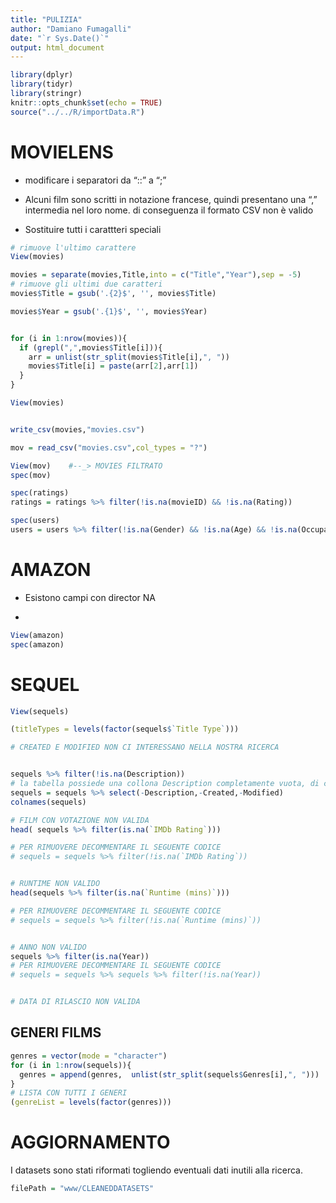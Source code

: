 ```yaml
---
title: "PULIZIA"
author: "Damiano Fumagalli"
date: "`r Sys.Date()`"
output: html_document
---
```


```r
library(dplyr)
library(tidyr)
library(stringr)
knitr::opts_chunk$set(echo = TRUE)
source("../../R/importData.R")
```

# MOVIELENS

-   modificare i separatori da "::" a ";"

-   Alcuni film sono scritti in notazione francese, quindi presentano una "," intermedia nel loro nome. di conseguenza il formato CSV non è valido

-   Sostituire tutti i carattteri speciali

```r
# rimuove l'ultimo carattere
View(movies)

movies = separate(movies,Title,into = c("Title","Year"),sep = -5)
# rimuove gli ultimi due caratteri
movies$Title = gsub('.{2}$', '', movies$Title)

movies$Year = gsub('.{1}$', '', movies$Year)


for (i in 1:nrow(movies)){
  if (grepl(",",movies$Title[i])){
    arr = unlist(str_split(movies$Title[i],", "))
    movies$Title[i] = paste(arr[2],arr[1])
  }
}

View(movies)


write_csv(movies,"movies.csv")

mov = read_csv("movies.csv",col_types = "?")

View(mov)    #--_> MOVIES FILTRATO
spec(mov)
```

```r
spec(ratings)
ratings = ratings %>% filter(!is.na(movieID) && !is.na(Rating))
```

```r
spec(users)
users = users %>% filter(!is.na(Gender) && !is.na(Age) && !is.na(Occupation) && !is.na(Zip))
```

# AMAZON

-   Esistono campi con director NA

-   

```r
View(amazon)
spec(amazon)
```

# SEQUEL

```r
View(sequels)

(titleTypes = levels(factor(sequels$`Title Type`)))

# CREATED E MODIFIED NON CI INTERESSANO NELLA NOSTRA RICERCA


sequels %>% filter(!is.na(Description))
# la tabella possiede una collona Description completamente vuota, di conseguenza è possibile rimuoverla
sequels = sequels %>% select(-Description,-Created,-Modified)
colnames(sequels)

# FILM CON VOTAZIONE NON VALIDA
head( sequels %>% filter(is.na(`IMDb Rating`)))

# PER RIMUOVERE DECOMMENTARE IL SEGUENTE CODICE
# sequels = sequels %>% filter(!is.na(`IMDb Rating`))


# RUNTIME NON VALIDO
head(sequels %>% filter(is.na(`Runtime (mins)`)))

# PER RIMUOVERE DECOMMENTARE IL SEGUENTE CODICE
# sequels = sequels %>% filter(!is.na(`Runtime (mins)`))


# ANNO NON VALIDO
sequels %>% filter(is.na(Year))
# PER RIMUOVERE DECOMMENTARE IL SEGUENTE CODICE
# sequels = sequels %>% sequels %>% filter(!is.na(Year))


# DATA DI RILASCIO NON VALIDA
```

## GENERI FILMS

```r
genres = vector(mode = "character")
for (i in 1:nrow(sequels)){
  genres = append(genres,  unlist(str_split(sequels$Genres[i],", ")))
}
# LISTA CON TUTTI I GENERI
(genreList = levels(factor(genres)))


```

# AGGIORNAMENTO

I datasets sono stati riformati togliendo eventuali dati inutili alla ricerca.

```r
filePath = "www/CLEANEDDATASETS"
```
